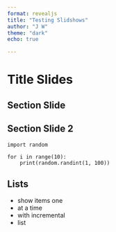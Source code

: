 ```yaml
---
format: revealjs
title: "Testing Slidshows"
author: "J W"
theme: "dark"
echo: true

---
```


# Title Slides

## Section Slide

## Section Slide 2

```.python
import random

for i in range(10):
    print(random.randint(1, 100))
```

## Lists

::: {.incremental}
- show items one
- at a time
- with incremental
- list
:::